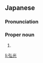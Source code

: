 ==Japanese==
{{ja-kanjitab|ひろ|みつ}}

===Pronunciation===
{{ja-pron|ひろみつ}}

===Proper noun===
{{ja-pos|proper|ひろみつ}}

# {{given name|male|lang=ja|sort=ひろみつ}}

[[li:弘光]]